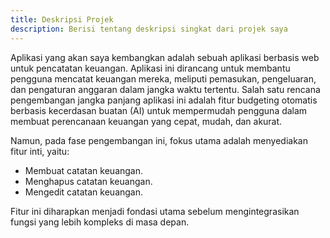```yaml
---
title: Deskripsi Projek
description: Berisi tentang deskripsi singkat dari projek saya
---
```


Aplikasi yang akan saya kembangkan adalah sebuah aplikasi berbasis web untuk pencatatan keuangan.
Aplikasi ini dirancang untuk membantu pengguna mencatat keuangan mereka, meliputi pemasukan, pengeluaran, 
dan pengaturan anggaran dalam jangka waktu tertentu.
Salah satu rencana pengembangan jangka panjang aplikasi ini adalah fitur budgeting otomatis berbasis
kecerdasan buatan (AI) untuk mempermudah pengguna dalam membuat perencanaan keuangan yang cepat, mudah, dan akurat.

Namun, pada fase pengembangan ini, fokus utama adalah menyediakan fitur inti, yaitu:

- Membuat catatan keuangan.
- Menghapus catatan keuangan.
- Mengedit catatan keuangan.

Fitur ini diharapkan menjadi fondasi utama sebelum mengintegrasikan fungsi yang lebih kompleks di masa depan.
